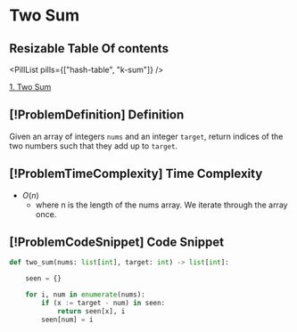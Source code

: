 # Two Sum

## Resizable Table Of contents

<DifficultyBadge difficulty="easy" />

<PillList pills={["hash-table", "k-sum"]} />

[1. Two Sum](https://leetcode.com/problems/two-sum)

## [!ProblemDefinition] Definition

Given an array of integers `nums` and an integer `target`, return indices of the two numbers such that they add up to `target`.

## [!ProblemTimeComplexity] Time Complexity

- $O(n)$
    - where n is the length of the nums array. We iterate through the array once.

## [!ProblemCodeSnippet] Code Snippet

```python meta="source=problems/1-two-sum/solution.py"
def two_sum(nums: list[int], target: int) -> list[int]:

    seen = {}

    for i, num in enumerate(nums):
        if (x := target - num) in seen:
            return seen[x], i
        seen[num] = i
```

